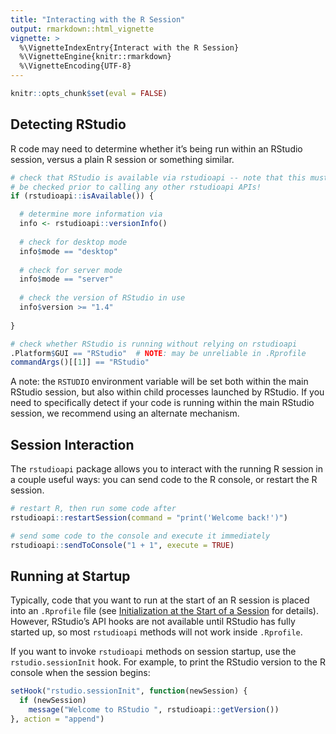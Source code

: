 ```yaml
---
title: "Interacting with the R Session"
output: rmarkdown::html_vignette
vignette: >
  %\VignetteIndexEntry{Interact with the R Session}
  %\VignetteEngine{knitr::rmarkdown}
  %\VignetteEncoding{UTF-8}
---
```


```r
knitr::opts_chunk$set(eval = FALSE)
```


## Detecting RStudio

R code may need to determine whether it's being run within an RStudio session, versus a plain R session or something similar.

```r
# check that RStudio is available via rstudioapi -- note that this must
# be checked prior to calling any other rstudioapi APIs!
if (rstudioapi::isAvailable()) {

  # determine more information via 
  info <- rstudioapi::versionInfo()
  
  # check for desktop mode
  info$mode == "desktop"
  
  # check for server mode
  info$mode == "server"
  
  # check the version of RStudio in use
  info$version >= "1.4"
  
}

# check whether RStudio is running without relying on rstudioapi
.Platform$GUI == "RStudio"  # NOTE: may be unreliable in .Rprofile
commandArgs()[[1]] == "RStudio"
```

A note: the `RSTUDIO` environment variable will be set both within the main RStudio session, but also within child processes launched by RStudio. If you need to specifically detect if your code is running within the main RStudio session, we recommend using an alternate mechanism.


## Session Interaction

The `rstudioapi` package allows you to interact with the running R session in a couple useful ways: you can send code to the R console, or restart the R session.

```r
# restart R, then run some code after
rstudioapi::restartSession(command = "print('Welcome back!')")

# send some code to the console and execute it immediately
rstudioapi::sendToConsole("1 + 1", execute = TRUE)
```


## Running at Startup

Typically, code that you want to run at the start of an R session is placed into an `.Rprofile` file (see [Initialization at the Start of a Session](https://stat.ethz.ch/R-manual/R-devel/library/base/html/Startup.html) for details). However, RStudio's API hooks are not available until RStudio has fully started up, so most `rstudioapi` methods will not work inside `.Rprofile`.

If you want to invoke `rstudioapi` methods on session startup, use the `rstudio.sessionInit` hook. For example, to print the RStudio version to the R console when the session begins:

```r
setHook("rstudio.sessionInit", function(newSession) {
  if (newSession)
    message("Welcome to RStudio ", rstudioapi::getVersion())
}, action = "append")
```

